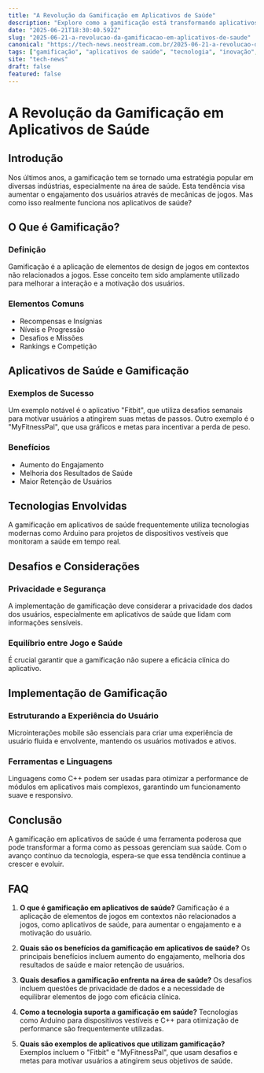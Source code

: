 ```yaml
---
title: "A Revolução da Gamificação em Aplicativos de Saúde"
description: "Explore como a gamificação está transformando aplicativos de saúde, melhorando o engajamento e resultados dos usuários através de mecânicas inovadoras."
date: "2025-06-21T18:30:40.592Z"
slug: "2025-06-21-a-revolucao-da-gamificacao-em-aplicativos-de-saude"
canonical: "https://tech-news.neostream.com.br/2025-06-21-a-revolucao-da-gamificacao-em-aplicativos-de-saude"
tags: ["gamificação", "aplicativos de saúde", "tecnologia", "inovação", "bem-estar"]
site: "tech-news"
draft: false
featured: false
---
```


# A Revolução da Gamificação em Aplicativos de Saúde

## Introdução
Nos últimos anos, a gamificação tem se tornado uma estratégia popular em diversas indústrias, especialmente na área de saúde. Esta tendência visa aumentar o engajamento dos usuários através de mecânicas de jogos. Mas como isso realmente funciona nos aplicativos de saúde?

## O Que é Gamificação?

### Definição
Gamificação é a aplicação de elementos de design de jogos em contextos não relacionados a jogos. Esse conceito tem sido amplamente utilizado para melhorar a interação e a motivação dos usuários.

### Elementos Comuns
- Recompensas e Insígnias
- Níveis e Progressão
- Desafios e Missões
- Rankings e Competição

## Aplicativos de Saúde e Gamificação

### Exemplos de Sucesso
Um exemplo notável é o aplicativo "Fitbit", que utiliza desafios semanais para motivar usuários a atingirem suas metas de passos. Outro exemplo é o "MyFitnessPal", que usa gráficos e metas para incentivar a perda de peso.

### Benefícios
- Aumento do Engajamento
- Melhoria dos Resultados de Saúde
- Maior Retenção de Usuários

## Tecnologias Envolvidas
A gamificação em aplicativos de saúde frequentemente utiliza tecnologias modernas como Arduino para projetos de dispositivos vestíveis que monitoram a saúde em tempo real.

## Desafios e Considerações

### Privacidade e Segurança
A implementação de gamificação deve considerar a privacidade dos dados dos usuários, especialmente em aplicativos de saúde que lidam com informações sensíveis.

### Equilíbrio entre Jogo e Saúde
É crucial garantir que a gamificação não supere a eficácia clínica do aplicativo.

## Implementação de Gamificação

### Estruturando a Experiência do Usuário
Microinterações mobile são essenciais para criar uma experiência de usuário fluida e envolvente, mantendo os usuários motivados e ativos.

### Ferramentas e Linguagens
Linguagens como C++ podem ser usadas para otimizar a performance de módulos em aplicativos mais complexos, garantindo um funcionamento suave e responsivo.

## Conclusão
A gamificação em aplicativos de saúde é uma ferramenta poderosa que pode transformar a forma como as pessoas gerenciam sua saúde. Com o avanço contínuo da tecnologia, espera-se que essa tendência continue a crescer e evoluir.

## FAQ

1. **O que é gamificação em aplicativos de saúde?**
   Gamificação é a aplicação de elementos de jogos em contextos não relacionados a jogos, como aplicativos de saúde, para aumentar o engajamento e a motivação do usuário.

2. **Quais são os benefícios da gamificação em aplicativos de saúde?**
   Os principais benefícios incluem aumento do engajamento, melhoria dos resultados de saúde e maior retenção de usuários.

3. **Quais desafios a gamificação enfrenta na área de saúde?**
   Os desafios incluem questões de privacidade de dados e a necessidade de equilibrar elementos de jogo com eficácia clínica.

4. **Como a tecnologia suporta a gamificação em saúde?**
   Tecnologias como Arduino para dispositivos vestíveis e C++ para otimização de performance são frequentemente utilizadas.

5. **Quais são exemplos de aplicativos que utilizam gamificação?**
   Exemplos incluem o "Fitbit" e "MyFitnessPal", que usam desafios e metas para motivar usuários a atingirem seus objetivos de saúde.
